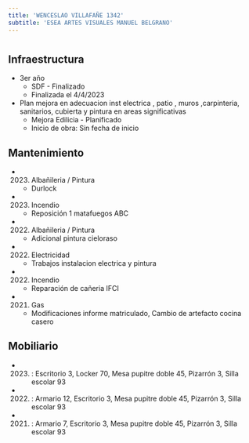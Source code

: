```yaml
---
title: 'WENCESLAO VILLAFAÑE 1342'
subtitle: 'ESEA ARTES VISUALES MANUEL BELGRANO'
---
```


#
## Infraestructura

* 3er año 
    + SDF - Finalizado 
    + Finalizada el 4/4/2023 


* Plan mejora en   adecuacion   inst electrica , patio , muros ,carpinteria, sanitarios, cubierta  y  pintura en areas significativas 
    + Mejora Edilicia - Planificado 
    + Inicio de obra: Sin fecha de inicio 






## Mantenimiento

*  (2023) Albañileria / Pintura 
    + Durlock

*  (2023) Incendio 
    + Reposición 1 matafuegos ABC

*  (2022) Albañileria / Pintura 
    + Adicional pintura cieloraso

*  (2022) Electricidad 
    + Trabajos instalacion electrica y pintura

*  (2022) Incendio 
    + Reparación de cañeria  IFCI

*  (2021) Gas 
    + Modificaciones informe matriculado, Cambio de artefacto cocina casero





## Mobiliario

*  (2023) : Escritorio 3, Locker 70, Mesa pupitre doble 45, Pizarrón 3, Silla escolar 93 

*  (2022) : Armario 12, Escritorio 3, Mesa pupitre doble 45, Pizarrón 3, Silla escolar 93 

*  (2021) : Armario 7, Escritorio 3, Mesa pupitre doble 45, Pizarrón 3, Silla escolar 93 



